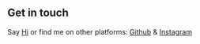 ## Get in touch

Say [Hi](juandavidp76@gmail.com) or find me on other platforms: [Github](https://github.com/juandape) & [Instagram](https://www.instagram.com/juandape/)